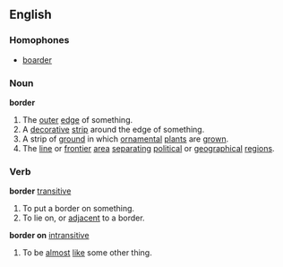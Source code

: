 ==English==
===Homophones===
*[[boarder]]
===Noun===
'''border'''
#The [[outer]] [[edge]] of something.
#A [[decorative]] [[strip]] around the edge of something.
#A strip of [[ground]] in which [[ornamental]] [[plant]]s are [[grown]].
#The [[line]] or [[frontier]] [[area]] [[separating]] [[political]] or [[geographical]] [[region]]s.
===Verb===
'''border''' [[transitive]]
#To put a border on something.
#To lie on, or [[adjacent]] to a border.
'''border on''' [[intransitive]]
#To be [[almost]] [[like]] some other thing.